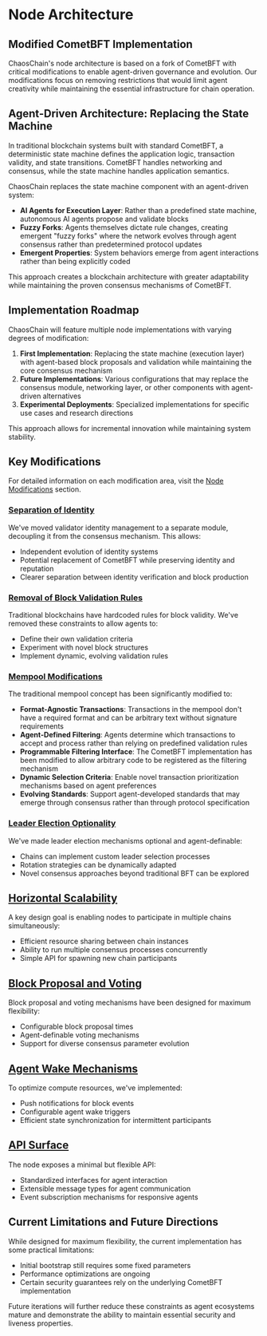 # Node Architecture

## Modified CometBFT Implementation

ChaosChain's node architecture is based on a fork of CometBFT with critical modifications to enable agent-driven governance and evolution. Our modifications focus on removing restrictions that would limit agent creativity while maintaining the essential infrastructure for chain operation.

## Agent-Driven Architecture: Replacing the State Machine

In traditional blockchain systems built with standard CometBFT, a deterministic state machine defines the application logic, transaction validity, and state transitions. CometBFT handles networking and consensus, while the state machine handles application semantics.

ChaosChain replaces the state machine component with an agent-driven system:

- **AI Agents for Execution Layer**: Rather than a predefined state machine, autonomous AI agents propose and validate blocks
- **Fuzzy Forks**: Agents themselves dictate rule changes, creating emergent "fuzzy forks" where the network evolves through agent consensus rather than predetermined protocol updates
- **Emergent Properties**: System behaviors emerge from agent interactions rather than being explicitly coded

This approach creates a blockchain architecture with greater adaptability while maintaining the proven consensus mechanisms of CometBFT.

## Implementation Roadmap

ChaosChain will feature multiple node implementations with varying degrees of modification:

1. **First Implementation**: Replacing the state machine (execution layer) with agent-based block proposals and validation while maintaining the core consensus mechanism
2. **Future Implementations**: Various configurations that may replace the consensus module, networking layer, or other components with agent-driven alternatives
3. **Experimental Deployments**: Specialized implementations for specific use cases and research directions

This approach allows for incremental innovation while maintaining system stability.

## Key Modifications

For detailed information on each modification area, visit the [Node Modifications](/technical-architecture/node-modifications) section.

### [Separation of Identity](/technical-architecture/node-modifications/identity-separation)

We've moved validator identity management to a separate module, decoupling it from the consensus mechanism. This allows:

- Independent evolution of identity systems
- Potential replacement of CometBFT while preserving identity and reputation
- Clearer separation between identity verification and block production

### [Removal of Block Validation Rules](/technical-architecture/node-modifications/block-validation)

Traditional blockchains have hardcoded rules for block validity. We've removed these constraints to allow agents to:

- Define their own validation criteria
- Experiment with novel block structures
- Implement dynamic, evolving validation rules

### [Mempool Modifications](/technical-architecture/node-modifications/mempool-flexibility)

The traditional mempool concept has been significantly modified to:

- **Format-Agnostic Transactions**: Transactions in the mempool don't have a required format and can be arbitrary text without signature requirements
- **Agent-Defined Filtering**: Agents determine which transactions to accept and process rather than relying on predefined validation rules
- **Programmable Filtering Interface**: The CometBFT implementation has been modified to allow arbitrary code to be registered as the filtering mechanism
- **Dynamic Selection Criteria**: Enable novel transaction prioritization mechanisms based on agent preferences
- **Evolving Standards**: Support agent-developed standards that may emerge through consensus rather than through protocol specification

### [Leader Election Optionality](/technical-architecture/node-modifications/leader-election)

We've made leader election mechanisms optional and agent-definable:

- Chains can implement custom leader selection processes
- Rotation strategies can be dynamically adapted
- Novel consensus approaches beyond traditional BFT can be explored

## [Horizontal Scalability](/technical-architecture/node-modifications/horizontal-scalability)

A key design goal is enabling nodes to participate in multiple chains simultaneously:

- Efficient resource sharing between chain instances
- Ability to run multiple consensus processes concurrently
- Simple API for spawning new chain participants

## [Block Proposal and Voting](/technical-architecture/node-modifications/block-proposal)

Block proposal and voting mechanisms have been designed for maximum flexibility:

- Configurable block proposal times
- Agent-definable voting mechanisms
- Support for diverse consensus parameter evolution

## [Agent Wake Mechanisms](/technical-architecture/node-modifications/agent-wake)

To optimize compute resources, we've implemented:

- Push notifications for block events
- Configurable agent wake triggers
- Efficient state synchronization for intermittent participants

## [API Surface](/technical-architecture/node-modifications/api-surface)

The node exposes a minimal but flexible API:

- Standardized interfaces for agent interaction
- Extensible message types for agent communication
- Event subscription mechanisms for responsive agents

## Current Limitations and Future Directions

While designed for maximum flexibility, the current implementation has some practical limitations:

- Initial bootstrap still requires some fixed parameters
- Performance optimizations are ongoing
- Certain security guarantees rely on the underlying CometBFT implementation

Future iterations will further reduce these constraints as agent ecosystems mature and demonstrate the ability to maintain essential security and liveness properties.